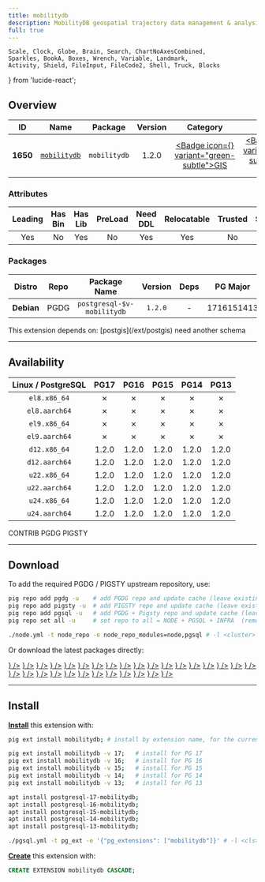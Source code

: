 ```yaml
---
title: mobilitydb
description: MobilityDB geospatial trajectory data management & analysis platform
full: true
---
```


    Scale, Clock, Globe, Brain, Search, ChartNoAxesCombined,
    Sparkles, BookA, Boxes, Wrench, Variable, Landmark,
    Activity, Shield, FileInput, FileCode2, Shell, Truck, Blocks
} from 'lucide-react';

## Overview

| <TooltipIconButton tooltip="Extension unique identifier" side="top">ID</TooltipIconButton> | <TooltipIconButton tooltip="Extension name" side="top">Name</TooltipIconButton> | <TooltipIconButton tooltip="Package name for installation" side="top">Package</TooltipIconButton> | <TooltipIconButton tooltip="Latest available extension version" side="top">Version</TooltipIconButton> | <TooltipIconButton tooltip="Extension category" side="top">Category</TooltipIconButton> | <TooltipIconButton tooltip="Open source license" side="top">License</TooltipIconButton> | <TooltipIconButton tooltip="Programming language" side="top">Lang</TooltipIconButton> |
|:--------:|:--------:|:----------:|:--------------:|:---------------------------------------:|:------------------------------------------------------:|:----:|
| **1650** | [`mobilitydb`](https://github.com/MobilityDB/MobilityDB) | `mobilitydb` | 1.2.0 | <a href="/ext/gis" className="no-underline"><Badge icon={<Globe />} variant="green-subtle">GIS</Badge></a> | <a href="/ext/list/license#gpl-30" className="no-underline"><Badge icon={<Scale />} variant="amber-subtle">GPL-3.0</Badge></a> | <a href="/ext/list/lang#c"><Badge icon={<FileCode2 />} variant="blue-subtle">C</Badge></a> |

### Attributes

| <TooltipIconButton tooltip="The Primary Leading extension in the Package" side="top">Leading</TooltipIconButton> | <TooltipIconButton tooltip="Contains binary utils" side="top">Has Bin</TooltipIconButton> | <TooltipIconButton tooltip="Contains .so shared library files" side="top">Has Lib</TooltipIconButton> | <TooltipIconButton tooltip="Requires preloading via shared_preload_libraries" side="top">PreLoad</TooltipIconButton> | <TooltipIconButton tooltip="Requires CREATE EXTENSION DDL command" side="top">Need DDL</TooltipIconButton> | <TooltipIconButton tooltip="Can be installed in any schema" side="top">Relocatable</TooltipIconButton> | <TooltipIconButton tooltip="Can be created by non-superuser" side="top">Trusted</TooltipIconButton> | <TooltipIconButton tooltip="Schemas used by this extension" side="top">Schemas</TooltipIconButton> |
|:-------:|:-------:|:-------:|:-------:|:--------:|:-----------:|:-------:|:-------:|
| Yes | No | Yes | No | Yes | Yes | No | - |

### Packages

| <TooltipIconButton tooltip="Linux distribution family, EL or Debian" side="top">Distro</TooltipIconButton> | <TooltipIconButton tooltip="Package repository" side="top">Repo</TooltipIconButton> | <TooltipIconButton tooltip="The RPM/DEB Package Name Pattern (replace $v with real pg major)" side="top">Package Name</TooltipIconButton> | <TooltipIconButton tooltip="Latest package version" side="top">Version</TooltipIconButton> | <TooltipIconButton tooltip="RPM/DEB Package dependencies" side="top">Deps</TooltipIconButton> | <TooltipIconButton tooltip="Available in these PostgreSQL Major Versions" side="top">PG Major</TooltipIconButton> |
|:----------:|:--------:|:------------------------:|:-----------:|:------------:|:------------------:|
| **Debian** | <Badge variant="blue-subtle"><span className="font-bold">PGDG</span></Badge> | `postgresql-$v-mobilitydb` | `1.2.0` | - | <Badge variant="green-subtle">17</Badge><Badge variant="green-subtle">16</Badge><Badge variant="green-subtle">15</Badge><Badge variant="green-subtle">14</Badge><Badge variant="green-subtle">13</Badge> |


<Callout title="Dependencies" type="warn">
    This extension depends on: [postgis](/ext/postgis)
</Callout>

<Callout title="Comments" type="info">
    need another schema
</Callout>


------

## Availability

| <TooltipIconButton tooltip="Linux Distro Arch / PostgreSQL Major Version" side="top">Linux / PostgreSQL </TooltipIconButton> | **PG17** | **PG16** | **PG15** | **PG14** | **PG13** |
|:-----:|:-----:|:-----:|:-----:|:-----:|:-----:|
| `el8.x86_64` | <Badge variant="red-subtle">✗</Badge> | <Badge variant="red-subtle">✗</Badge> | <Badge variant="red-subtle">✗</Badge> | <Badge variant="red-subtle">✗</Badge> | <Badge variant="red-subtle">✗</Badge> |
| `el8.aarch64` | <Badge variant="red-subtle">✗</Badge> | <Badge variant="red-subtle">✗</Badge> | <Badge variant="red-subtle">✗</Badge> | <Badge variant="red-subtle">✗</Badge> | <Badge variant="red-subtle">✗</Badge> |
| `el9.x86_64` | <Badge variant="red-subtle">✗</Badge> | <Badge variant="red-subtle">✗</Badge> | <Badge variant="red-subtle">✗</Badge> | <Badge variant="red-subtle">✗</Badge> | <Badge variant="red-subtle">✗</Badge> |
| `el9.aarch64` | <Badge variant="red-subtle">✗</Badge> | <Badge variant="red-subtle">✗</Badge> | <Badge variant="red-subtle">✗</Badge> | <Badge variant="red-subtle">✗</Badge> | <Badge variant="red-subtle">✗</Badge> |
| `d12.x86_64` | <Badge variant="blue-subtle">1.2.0</Badge> | <Badge variant="blue-subtle">1.2.0</Badge> | <Badge variant="blue-subtle">1.2.0</Badge> | <Badge variant="blue-subtle">1.2.0</Badge> | <Badge variant="blue-subtle">1.2.0</Badge> |
| `d12.aarch64` | <Badge variant="blue-subtle">1.2.0</Badge> | <Badge variant="blue-subtle">1.2.0</Badge> | <Badge variant="blue-subtle">1.2.0</Badge> | <Badge variant="blue-subtle">1.2.0</Badge> | <Badge variant="blue-subtle">1.2.0</Badge> |
| `u22.x86_64` | <Badge variant="blue-subtle">1.2.0</Badge> | <Badge variant="blue-subtle">1.2.0</Badge> | <Badge variant="blue-subtle">1.2.0</Badge> | <Badge variant="blue-subtle">1.2.0</Badge> | <Badge variant="blue-subtle">1.2.0</Badge> |
| `u22.aarch64` | <Badge variant="blue-subtle">1.2.0</Badge> | <Badge variant="blue-subtle">1.2.0</Badge> | <Badge variant="blue-subtle">1.2.0</Badge> | <Badge variant="blue-subtle">1.2.0</Badge> | <Badge variant="blue-subtle">1.2.0</Badge> |
| `u24.x86_64` | <Badge variant="blue-subtle">1.2.0</Badge> | <Badge variant="blue-subtle">1.2.0</Badge> | <Badge variant="blue-subtle">1.2.0</Badge> | <Badge variant="blue-subtle">1.2.0</Badge> | <Badge variant="blue-subtle">1.2.0</Badge> |
| `u24.aarch64` | <Badge variant="blue-subtle">1.2.0</Badge> | <Badge variant="blue-subtle">1.2.0</Badge> | <Badge variant="blue-subtle">1.2.0</Badge> | <Badge variant="blue-subtle">1.2.0</Badge> | <Badge variant="blue-subtle">1.2.0</Badge> |

<Badge variant="green-subtle"><span className="font-black">CONTRIB</span></Badge> <Badge variant="blue-subtle"><span className="font-black">PGDG</span></Badge> <Badge variant="amber-subtle"><span className="font-black">PIGSTY</span></Badge>

------

## Download

To add the required PGDG / PIGSTY upstream repository, use:

```bash tab="pig"
pig repo add pgdg -u    # add PGDG repo and update cache (leave existing repos)
pig repo add pigsty -u  # add PIGSTY repo and update cache (leave existing repos)
pig repo add pgsql -u   # add PGDG + Pigsty repo and update cache (leave existing repos)
pig repo set all -u     # set repo to all = NODE + PGSQL + INFRA  (remove existing repos)
```
```bash tab="pigsty"
./node.yml -t node_repo -e node_repo_modules=node,pgsql # -l <cluster>
```

Or download the latest packages directly:

<Files>
    <Folder name="el8.x86_64">
    </Folder>
    <Folder name="el8.aarch64">
    </Folder>
    <Folder name="el9.x86_64">
    </Folder>
    <Folder name="el9.aarch64">
    </Folder>
    <Folder name="d12.x86_64">
        <a href="https://apt.postgresql.org/pub/repos/apt/pool/main/m/mobilitydb/postgresql-17-mobilitydb_1.2.0-2.pgdg120+1_arm64.deb"><File name="postgresql-17-mobilitydb_1.2.0-2.pgdg120+1_arm64.deb" icon={<Box className="text-emerald-500" />} /></a>
        <a href="https://apt.postgresql.org/pub/repos/apt/pool/main/m/mobilitydb/postgresql-16-mobilitydb_1.2.0-2.pgdg120+1_arm64.deb"><File name="postgresql-16-mobilitydb_1.2.0-2.pgdg120+1_arm64.deb" icon={<Box className="text-emerald-500" />} /></a>
        <a href="https://apt.postgresql.org/pub/repos/apt/pool/main/m/mobilitydb/postgresql-15-mobilitydb_1.2.0-2.pgdg120+1_arm64.deb"><File name="postgresql-15-mobilitydb_1.2.0-2.pgdg120+1_arm64.deb" icon={<Box className="text-emerald-500" />} /></a>
        <a href="https://apt.postgresql.org/pub/repos/apt/pool/main/m/mobilitydb/postgresql-14-mobilitydb_1.2.0-2.pgdg120+1_arm64.deb"><File name="postgresql-14-mobilitydb_1.2.0-2.pgdg120+1_arm64.deb" icon={<Box className="text-emerald-500" />} /></a>
        <a href="https://apt.postgresql.org/pub/repos/apt/pool/main/m/mobilitydb/postgresql-13-mobilitydb_1.2.0-2.pgdg120+1_arm64.deb"><File name="postgresql-13-mobilitydb_1.2.0-2.pgdg120+1_arm64.deb" icon={<Box className="text-emerald-500" />} /></a>
    </Folder>
    <Folder name="d12.aarch64">
        <a href="https://apt.postgresql.org/pub/repos/apt/pool/main/m/mobilitydb/postgresql-17-mobilitydb_1.2.0-2.pgdg120+1_amd64.deb"><File name="postgresql-17-mobilitydb_1.2.0-2.pgdg120+1_amd64.deb" icon={<Box className="text-orange-500" />} /></a>
        <a href="https://apt.postgresql.org/pub/repos/apt/pool/main/m/mobilitydb/postgresql-16-mobilitydb_1.2.0-2.pgdg120+1_amd64.deb"><File name="postgresql-16-mobilitydb_1.2.0-2.pgdg120+1_amd64.deb" icon={<Box className="text-orange-500" />} /></a>
        <a href="https://apt.postgresql.org/pub/repos/apt/pool/main/m/mobilitydb/postgresql-15-mobilitydb_1.2.0-2.pgdg120+1_amd64.deb"><File name="postgresql-15-mobilitydb_1.2.0-2.pgdg120+1_amd64.deb" icon={<Box className="text-orange-500" />} /></a>
        <a href="https://apt.postgresql.org/pub/repos/apt/pool/main/m/mobilitydb/postgresql-14-mobilitydb_1.2.0-2.pgdg120+1_amd64.deb"><File name="postgresql-14-mobilitydb_1.2.0-2.pgdg120+1_amd64.deb" icon={<Box className="text-orange-500" />} /></a>
        <a href="https://apt.postgresql.org/pub/repos/apt/pool/main/m/mobilitydb/postgresql-13-mobilitydb_1.2.0-2.pgdg120+1_amd64.deb"><File name="postgresql-13-mobilitydb_1.2.0-2.pgdg120+1_amd64.deb" icon={<Box className="text-orange-500" />} /></a>
    </Folder>
    <Folder name="u22.x86_64">
        <a href="https://apt.postgresql.org/pub/repos/apt/pool/main/m/mobilitydb/postgresql-17-mobilitydb_1.2.0-2.pgdg22.04+1_amd64.deb"><File name="postgresql-17-mobilitydb_1.2.0-2.pgdg22.04+1_amd64.deb" icon={<Box className="text-emerald-500" />} /></a>
        <a href="https://apt.postgresql.org/pub/repos/apt/pool/main/m/mobilitydb/postgresql-16-mobilitydb_1.2.0-2.pgdg22.04+1_amd64.deb"><File name="postgresql-16-mobilitydb_1.2.0-2.pgdg22.04+1_amd64.deb" icon={<Box className="text-emerald-500" />} /></a>
        <a href="https://apt.postgresql.org/pub/repos/apt/pool/main/m/mobilitydb/postgresql-15-mobilitydb_1.2.0-2.pgdg22.04+1_amd64.deb"><File name="postgresql-15-mobilitydb_1.2.0-2.pgdg22.04+1_amd64.deb" icon={<Box className="text-emerald-500" />} /></a>
        <a href="https://apt.postgresql.org/pub/repos/apt/pool/main/m/mobilitydb/postgresql-14-mobilitydb_1.2.0-2.pgdg22.04+1_amd64.deb"><File name="postgresql-14-mobilitydb_1.2.0-2.pgdg22.04+1_amd64.deb" icon={<Box className="text-emerald-500" />} /></a>
        <a href="https://apt.postgresql.org/pub/repos/apt/pool/main/m/mobilitydb/postgresql-13-mobilitydb_1.2.0-2.pgdg22.04+1_amd64.deb"><File name="postgresql-13-mobilitydb_1.2.0-2.pgdg22.04+1_amd64.deb" icon={<Box className="text-emerald-500" />} /></a>
    </Folder>
    <Folder name="u22.aarch64">
        <a href="https://apt.postgresql.org/pub/repos/apt/pool/main/m/mobilitydb/postgresql-17-mobilitydb_1.2.0-2.pgdg22.04+1_arm64.deb"><File name="postgresql-17-mobilitydb_1.2.0-2.pgdg22.04+1_arm64.deb" icon={<Box className="text-orange-500" />} /></a>
        <a href="https://apt.postgresql.org/pub/repos/apt/pool/main/m/mobilitydb/postgresql-16-mobilitydb_1.2.0-2.pgdg22.04+1_arm64.deb"><File name="postgresql-16-mobilitydb_1.2.0-2.pgdg22.04+1_arm64.deb" icon={<Box className="text-orange-500" />} /></a>
        <a href="https://apt.postgresql.org/pub/repos/apt/pool/main/m/mobilitydb/postgresql-15-mobilitydb_1.2.0-2.pgdg22.04+1_arm64.deb"><File name="postgresql-15-mobilitydb_1.2.0-2.pgdg22.04+1_arm64.deb" icon={<Box className="text-orange-500" />} /></a>
        <a href="https://apt.postgresql.org/pub/repos/apt/pool/main/m/mobilitydb/postgresql-14-mobilitydb_1.2.0-2.pgdg22.04+1_arm64.deb"><File name="postgresql-14-mobilitydb_1.2.0-2.pgdg22.04+1_arm64.deb" icon={<Box className="text-orange-500" />} /></a>
        <a href="https://apt.postgresql.org/pub/repos/apt/pool/main/m/mobilitydb/postgresql-13-mobilitydb_1.2.0-2.pgdg22.04+1_arm64.deb"><File name="postgresql-13-mobilitydb_1.2.0-2.pgdg22.04+1_arm64.deb" icon={<Box className="text-orange-500" />} /></a>
    </Folder>
    <Folder name="u24.x86_64">
        <a href="https://apt.postgresql.org/pub/repos/apt/pool/main/m/mobilitydb/postgresql-17-mobilitydb_1.2.0-2.pgdg24.04+1_amd64.deb"><File name="postgresql-17-mobilitydb_1.2.0-2.pgdg24.04+1_amd64.deb" icon={<Box className="text-emerald-500" />} /></a>
        <a href="https://apt.postgresql.org/pub/repos/apt/pool/main/m/mobilitydb/postgresql-16-mobilitydb_1.2.0-2.pgdg24.04+1_amd64.deb"><File name="postgresql-16-mobilitydb_1.2.0-2.pgdg24.04+1_amd64.deb" icon={<Box className="text-emerald-500" />} /></a>
        <a href="https://apt.postgresql.org/pub/repos/apt/pool/main/m/mobilitydb/postgresql-15-mobilitydb_1.2.0-2.pgdg24.04+1_amd64.deb"><File name="postgresql-15-mobilitydb_1.2.0-2.pgdg24.04+1_amd64.deb" icon={<Box className="text-emerald-500" />} /></a>
        <a href="https://apt.postgresql.org/pub/repos/apt/pool/main/m/mobilitydb/postgresql-14-mobilitydb_1.2.0-2.pgdg24.04+1_amd64.deb"><File name="postgresql-14-mobilitydb_1.2.0-2.pgdg24.04+1_amd64.deb" icon={<Box className="text-emerald-500" />} /></a>
        <a href="https://apt.postgresql.org/pub/repos/apt/pool/main/m/mobilitydb/postgresql-13-mobilitydb_1.2.0-2.pgdg24.04+1_amd64.deb"><File name="postgresql-13-mobilitydb_1.2.0-2.pgdg24.04+1_amd64.deb" icon={<Box className="text-emerald-500" />} /></a>
    </Folder>
    <Folder name="u24.aarch64">
        <a href="https://apt.postgresql.org/pub/repos/apt/pool/main/m/mobilitydb/postgresql-17-mobilitydb_1.2.0-2.pgdg24.04+1_arm64.deb"><File name="postgresql-17-mobilitydb_1.2.0-2.pgdg24.04+1_arm64.deb" icon={<Box className="text-orange-500" />} /></a>
        <a href="https://apt.postgresql.org/pub/repos/apt/pool/main/m/mobilitydb/postgresql-16-mobilitydb_1.2.0-2.pgdg24.04+1_arm64.deb"><File name="postgresql-16-mobilitydb_1.2.0-2.pgdg24.04+1_arm64.deb" icon={<Box className="text-orange-500" />} /></a>
        <a href="https://apt.postgresql.org/pub/repos/apt/pool/main/m/mobilitydb/postgresql-15-mobilitydb_1.2.0-2.pgdg24.04+1_arm64.deb"><File name="postgresql-15-mobilitydb_1.2.0-2.pgdg24.04+1_arm64.deb" icon={<Box className="text-orange-500" />} /></a>
        <a href="https://apt.postgresql.org/pub/repos/apt/pool/main/m/mobilitydb/postgresql-14-mobilitydb_1.2.0-2.pgdg24.04+1_arm64.deb"><File name="postgresql-14-mobilitydb_1.2.0-2.pgdg24.04+1_arm64.deb" icon={<Box className="text-orange-500" />} /></a>
        <a href="https://apt.postgresql.org/pub/repos/apt/pool/main/m/mobilitydb/postgresql-13-mobilitydb_1.2.0-2.pgdg24.04+1_arm64.deb"><File name="postgresql-13-mobilitydb_1.2.0-2.pgdg24.04+1_arm64.deb" icon={<Box className="text-orange-500" />} /></a>
    </Folder>
</Files>

------

## Install

[**Install**](/docs/pgsql/extension/install) this extension with:

```bash tab="pig"
pig ext install mobilitydb; # install by extension name, for the current active PG version

pig ext install mobilitydb -v 17;   # install for PG 17
pig ext install mobilitydb -v 16;   # install for PG 16
pig ext install mobilitydb -v 15;   # install for PG 15
pig ext install mobilitydb -v 14;   # install for PG 14
pig ext install mobilitydb -v 13;   # install for PG 13
```
```bash tab="apt" 
apt install postgresql-17-mobilitydb;
apt install postgresql-16-mobilitydb;
apt install postgresql-15-mobilitydb;
apt install postgresql-14-mobilitydb;
apt install postgresql-13-mobilitydb;
```
```bash tab="ansible"
./pgsql.yml -t pg_ext -e '{"pg_extensions": ["mobilitydb"]}' # -l <cls>
```

[**Create**](/docs/pgsql/extension/create) this extension with:

```sql
CREATE EXTENSION mobilitydb CASCADE;
```


